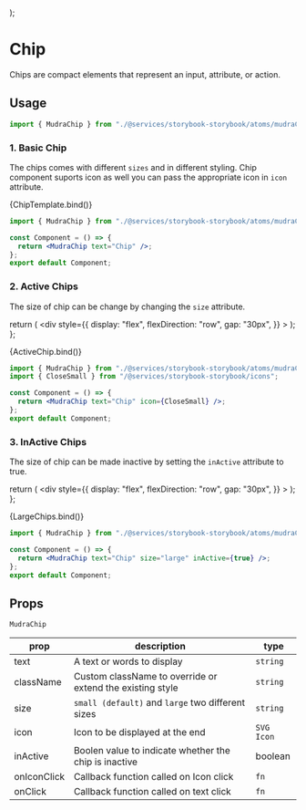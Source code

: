 

<Meta title="Atoms/Mudra Chip" component={MudraChip} />

  <div
    style={{
      minHeight: "100px",
      display: "flex",
      justifyContent: "center",
      alignItems: "center",
    }}
  >
    <div style={{ width: "100%" }}>
      <MudraChip {...args} />
    </div>
  </div>
);

# Chip

Chips are compact elements that represent an input, attribute, or action.

## Usage

```jsx
import { MudraChip } from "./@services/storybook-storybook/atoms/mudraChip";
```

### 1. Basic Chip

The chips comes with different `sizes` and in different styling.
Chip component suports icon as well you can pass the appropriate icon in `icon` attribute.

<Canvas>
  <Story
    name="Basic Chip"
    args={{
      text: "Chip",
    }}
  >
    {ChipTemplate.bind()}
  </Story>
</Canvas>

```jsx
import { MudraChip } from "./@services/storybook-storybook/atoms/mudraChip";

const Component = () => {
  return <MudraChip text="Chip" />;
};
export default Component;
```

### 2. Active Chips

The size of chip can be change by changing the `size` attribute.

  return (
    <div
      style={{
        display: "flex",
        flexDirection: "row",
        gap: "30px",
      }}
    >
      <MudraChip text="Chip" />
      <MudraChip text="Chip" icon={CloseSmall} />
      <MudraChip text="Chip" size="large" />
      <MudraChip text="Chip" icon={CloseSmall} size="large" />
    </div>
  );
};

<Canvas>
  <Story name="Active Chips">{ActiveChip.bind()}</Story>
</Canvas>

```jsx
import { MudraChip } from "./@services/storybook-storybook/atoms/mudraChip";
import { CloseSmall } from "/@services/storybook-storybook/icons";

const Component = () => {
  return <MudraChip text="Chip" icon={CloseSmall} />;
};
export default Component;
```

### 3. InActive Chips

The size of chip can be made inactive by setting the `inActive` attribute to true.

  return (
    <div
      style={{
        display: "flex",
        flexDirection: "row",
        gap: "30px",
      }}
    >
      <MudraChip text="Chip" inActive={true} />
      <MudraChip text="Chip" icon={CloseSmall} inActive={true} />
      <MudraChip text="Chip" size="large" inActive={true} />
      <MudraChip text="Chip" icon={CloseSmall} size="large" inActive={true} />
    </div>
  );
};

<Canvas>
  <Story name="InActive Chips">{LargeChips.bind()}</Story>
</Canvas>

```jsx
import { MudraChip } from "./@services/storybook-storybook/atoms/mudraChip";

const Component = () => {
  return <MudraChip text="Chip" size="large" inActive={true} />;
};
export default Component;
```

## Props

<div style={{overflowX: 'auto'}}>

`MudraChip`

| prop        | description                                               | type       |
| ----------- | --------------------------------------------------------- | ---------- |
| text        | A text or words to display                                | `string`   |
| className   | Custom className to override or extend the existing style | `string`   |
| size        | `small (default)` and `large` two different sizes         | `string`   |
| icon        | Icon to be displayed at the end                           | `SVG Icon` |
| inActive    | Boolen value to indicate whether the chip is inactive     | boolean    |
| onIconClick | Callback function called on Icon click                    | `fn`       |
| onClick     | Callback function called on text click                    | `fn`       |

</div>
